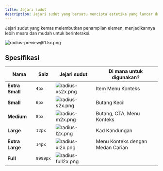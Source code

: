 ```yaml
---
title: Jejari sudut
description: Jejari sudut yang bersatu mencipta estetika yang lancar dan moden bagi meningkatkan pengalaman pengguna.
---
```



Jejari sudut yang kemas melembutkan penampilan elemen, menjadikannya lebih mesra dan mudah untuk berinteraksi.

![radius-preview@1.5x.png](/design/radius-preview1.5x.png)

## Spesifikasi

| Nama            | Saiz     | Jejari sudut                                                                                               | Di mana untuk digunakan?         |
| --------------- | -------- | ---------------------------------------------------------------------------------------------------------- | -------------------------------- |
| **Extra Small** | `4px`    | <Image width={36} height={24} src="/design/radius-xs2x.png" alt="radius-xs2x.png" className="my-0"  />     | Item Menu Konteks                |
| **Small**       | `6px`    | <Image width={36} height={24} src="/design/radius-s2x.png" alt="radius-s2x.png" className="my-0"  />       | Butang Kecil                     |
| **Medium**      | `8px`    | <Image width={36} height={24} src="/design/radius-m2x.png" alt="radius-m2x.png" className="my-0"  />       | Butang, CTA, Menu Konteks        |
| **Large**       | `12px`   | <Image width={36} height={24} src="/design/radius-l2x.png" alt="radius-l2x.png" className="my-0"  />       | Kad Kandungan                    |
| **Extra Large** | `14px`   | <Image width={36} height={24} src="/design/radius-xl2x.png" alt="radius-xl2x.png" className="my-0"  />     | Menu Konteks dengan Medan Carian |
| **Full**        | `9999px` | <Image width={36} height={24} src="/design/radius-full2x.png" alt="radius-full2x.png" className="my-0"  /> |                                  |
